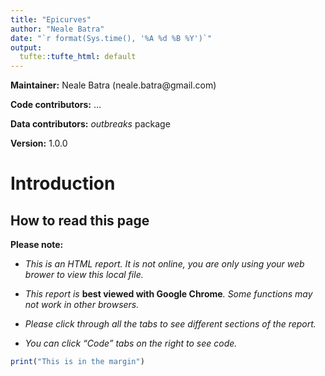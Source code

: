 ```yaml
---
title: "Epicurves"
author: "Neale Batra"
date: "`r format(Sys.time(), '%A %d %B %Y')`"
output:
  tufte::tufte_html: default
---
```



**Maintainer:** Neale Batra (neale.batra@gmail.com)

**Code contributors:** ...

**Data contributors:** *outbreaks* package

**Version:** 1.0.0 





<!-- ======================================================= -->
<!-- ======================================================= -->
<!-- ======================================================= -->
# Introduction 


<!-- ======================================================= -->
## How to read this page
  
**Please note:**  

* *This is an HTML report. It is not online, you are only using your web brower to view this local file.*  

* *This report is ***best viewed with Google Chrome***. Some functions may not work in other browsers.*  

* *Please click through all the tabs to see different sections of the report.*  

* *You can click "Code" tabs on the right to see code.*  


```r
print("This is in the margin")
```

